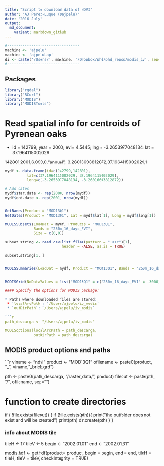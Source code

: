 ```yaml
---
title: "Script to download data of NDVI"
author: "AJ Perez-Luque (@ajpelu)"
date: "2016 July"
output:  
  md_document:
    variant: markdown_github
---
```

  
  
```r
#---------------------------------
machine <- 'ajpelu'
machine <- 'ajpeluLap'
di <- paste('/Users/', machine, '/Dropbox/phd/phd_repos/modis_iv', sep='')
#---------------------------------
```

## Packages 
```r
library("rgdal")
library("RCurl")
library("MODIS")
library("MODISTools")
```

# Read spatial info for centroids of Pyrenean oaks 
* id = 142799;  year = 2000; evi= 4.5445; lng = -3.2653977048134; lat = 37.1964115002029 

142801,2001,6.099,0,"annual",-3.26016693812872,37.1964115002029,1


```r
mydf <- data.frame(id=c(142799,142801),
          lat=c(37.1964115002029, 37.1964115002029),
          long=c(-3.2653977048134, -3.26016693812872)) 

# Add dates 
mydf$star.date <- rep(2000, nrow(mydf))
mydf$end.date <- rep(2001, nrow(mydf))


GetBands(Product = "MOD13Q1")
GetDates(Product = "MOD13Q1", Lat = mydf$lat[1], Long = mydf$long[1])

MODISSubsets(LoadDat = mydf, Products = "MOD13Q1",
             Bands = "250m_16_days_EVI",
             Size = c(0,0))

subset.string <- read.csv(list.files(pattern = ".asc")[1], 
                          header = FALSE, as.is = TRUE)

subset.string[1, ]


MODISSummaries(LoadDat = mydf, Product = "MOD13Q1", Bands = "250m_16_days_EVI", ScaleFactor = 0.0001)


MODISGrid(NoDataValues = list("MOD13Q1" = c("250m_16_days_EVI" = -3000)))

#### Specify the options for MODIS package: 

* Paths where downloaded files are stored: 
 * `localArcPath`: `/Users/ajpelu/iv_modis` 
 * `outDirPath`: `/Users/ajpelu/iv_modis` 

```r
path_descarga <- "/Users/ajpelu/iv_modis"

MODISoptions(localArcPath = path_descarga,
             outDirPath = path_descarga)
```

## MODIS product options and paths
```r
viname <- "ndvi"
product <- "MOD13Q1"
ofilename <- paste0(product, "_", viname, "_brick.grd")

pth <- paste0(path_descarga, "/raster_data/", product)
fileout <- paste(pth, "/", ofilename, sep="")



# function to create directories
if ( !file.exists(fileout)) { 
  if (!file.exists(pth)){ 
    print("the outfolder does not exist and will be created")
    print(pth)
    dir.create(pth)
  }
}


### info about MODIS tile

tileH <- 17
tileV <- 5
begin <- "2002.01.01"
end <- "2002.01.31"

modis.hdf <- getHdf(product= product,
                    begin = begin,
                    end = end,
                    tileH = tileH,
                    tileV = tileV,
                    checkIntegrity = TRUE)
  